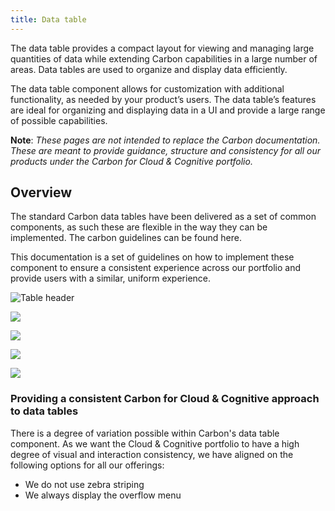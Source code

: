 ```yaml
---
title: Data table
---
```


<PageDescription>

  The data table provides a compact layout for viewing and managing large quantities of data while extending Carbon capabilities in a large number of areas. Data tables are used to organize and display data efficiently. 
  
</PageDescription>

The data table component allows for customization with additional functionality, as needed by your product’s users. The data table’s features are ideal for organizing and displaying data in a UI and provide a large range of possible capabilities. 

**Note**: _These pages are not intended to replace the Carbon documentation. These are meant to provide guidance, structure and consistency for all our products under the Carbon for Cloud & Cognitive portfolio._ 

## Overview

The standard Carbon data tables have been delivered as a set of common components, as such these are flexible in the way they can be implemented. The carbon guidelines can be found here.

This documentation is a set of guidelines on how to implement these component to ensure a consistent experience across our portfolio and provide users with a similar, uniform experience.

<Row className="image-card-group">
<Column colMd={3} colLg={4} noGutterSm>
    <ImageCard
      title="Table header"
      aspectRatio="1:1"
      href="/"
      actionIcon="download"
      titleColor="dark"
      hoverColor="dark"
      >

![Table header](/images/table_header.png)

  </ImageCard>
  <ImageCard
      title="Table actions"
        aspectRatio="1:1"
      href="/"
      actionIcon="download"
      titleColor="dark"
      hoverColor="dark">
      
![](/images/2.png)

  </ImageCard>
</Column>
<Column colMd={3} colLg={4} noGutterSm>
    <ImageCard
      title="Table actions"
      aspectRatio="1:1"
      href="/"
      actionIcon="download"
      titleColor="dark"
      hoverColor="dark">
      
![](/images/3.png)

  </ImageCard>
</Column>
<Column colMd={3} colLg={4} noGutterSm>
    <ImageCard
      title="4"
       aspectRatio="1:1"
      href="/"
      actionIcon="download"
      titleColor="dark"
      hoverColor="dark">
      
![](/images/4.png)

  </ImageCard>
      <ImageCard
      title="Title"
      aspectRatio="1:1"
      href="/"
      actionIcon="download"
      hoverColor="dark">
      
![](/images/square.png)

  </ImageCard>
</Column>
</Row>


### Providing a consistent Carbon for Cloud & Cognitive approach to data tables

There is a degree of variation possible within Carbon's data table  component. As we want the Cloud & Cognitive portfolio to have a high degree of visual and interaction consistency, we have aligned on the following options for all our offerings:

- We do not use zebra striping
- We always display the overflow menu